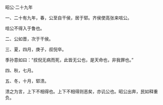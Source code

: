 

昭公·二十九年

一、二十有九年，春，公至自干侯，居于郓。齐侯使高张来唁公。

唁公不得入于鲁也。

二、公如晋，次于干侯。

三、夏，四月，庚子，叔倪卒。

季孙意如曰：“叔倪无病而死，此皆无公也，是天命也，非我罪也。”

四、秋，七月。

五、冬，十月，郓溃。

溃之为言，上下不相得也。上下不相得则恶矣，亦讥公也。昭公出奔，民如释重负。

